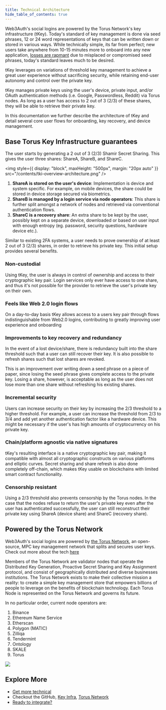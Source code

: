 ```yaml
---
title: Technical Architecture
hide_table_of_contents: true
---
```


<link rel="stylesheet" href="https://cdn.jsdelivr.net/npm/katex@0.11.0/dist/katex.min.css" />

Web3Auth's social logins are powered by the Torus Network's key infrastructure (tKey). Today's standard of key management is done via seed phrases, 12
or 24 word representations of keys that can be written down or stored in various ways. While technically simple, its far from perfect; new users take
anywhere from 10-15 minutes more to onboard into any new application,
[losses are rapmant](https://finance.yahoo.com/news/4-2-billion-lost-bitcoin-154948781.html#:~:text=Approximately%2020%25%20of%20all%20Bitcoins,billion%2C%20a%20new%20study%20says.)
due to misplaced or compromised seed phrases, today's standard leaves much to be desired.

tKey leverages on variations of threshold key management to achieve a great user experience without sacrificing security, while retaining end-user
autonomy and control over the private key.

tKey manages private keys using the user's device, private input, and/or OAuth authentication methods (i.e. Google, Passwordless, Reddit) via Torus
nodes. As long as a user has access to 2 out of 3 (2/3) of these shares, they will be able to retrieve their private key.

In this documentation we further describe the architecture of tKey and detail several core user flows for onboarding, key recovery, and device
management.

## Base Torus Key Infrastructure guarantees

The user starts by generating a 2 out of 3 (2/3) Shamir Secret Sharing. This gives the user three shares: ShareA, ShareB, and ShareC.

<img style={{ display: "block", maxHeight: "500px", margin: "20px auto" }} src="/contents/tki-overview-architecture.png" />

1. **ShareA is stored on the user's device**: Implementation is device and system specific. For example, on mobile devices, the share could be stored
   in device storage secured via biometrics.
2. **ShareB is managed by a login service via node operators**: This share is further split amongst a network of nodes and retrieved via conventional
   authentication flows.
3. **ShareC is a recovery share**: An extra share to be kept by the user, possibly kept on a separate device, downloaded or based on user input with
   enough entropy (eg. password, security questions, hardware device etc.).

Similar to existing 2FA systems, a user needs to prove ownership of at least 2 out of 3 (2/3) shares, in order to retrieve his private key. This
initial setup provides several benefits.

### Non-custodial

Using tKey, the user is always in control of ownership and access to their cryptographic key pair. Login services only ever have access to one share,
and thus it's not possible for the provider to retrieve the user's private key on their own.

### Feels like Web 2.0 login flows

On a day-to-day basis tKey allows access to a users key pair through flows indistinguishable from Web2.0 logins, contributing to greatly improving
user experience and onboarding

### Improvements to key recovery and redundancy

In the event of a lost device/share, there is redundancy built into the share threshold such that a user can still recover their key. It is also
possible to refresh shares such that lost shares are revoked.

This is an improvement over writing down a seed phrase on a piece of paper, since losing the seed phrase gives complete access to the private key.
Losing a share, however, is acceptable as long as the user does not lose more than one share without refreshing his existing shares.

### Incremental security

Users can increase security on their key by increasing the 2/3 threshold to a higher threshold. For example, a user can increase the threshold from
2/3 to 3/4 and add yet another authentication factor like a hardware device. This might be necessary if the user's has high amounts of cryptocurrency
on his private key.

### Chain/platform agnostic via native signatures

tKey's resulting interface is a native cryptographic key pair, making it compatible with almost all cryptographic constructs on various platforms and
elliptic curves. Secret sharing and share refresh is also done completely off-chain, which makes tKey usable on blockchains with limited smart
contract functionality.

### Censorship resistant

Using a 2/3 threshold also prevents censorship by the Torus nodes. In the case that the nodes refuse to return the user's private key even after the
user has authenticated successfully, the user can still reconstruct their private key using ShareA (device share) and ShareC (recovery share).

## Powered by the Torus Network

Web3Auth's social logins are powered by [the Torus Network](https://tor.us), an open-source, MPC key management network that splits and secures user
keys. Check out more about the tech [here](https://tor.us)

Members of the Torus Network are validator nodes that operate the Distributed Key Generation, Proactive Secret Sharing and Key Assignment protocol,
and consist of geographically distributed and diverse businesses institutions. The Torus Network exists to make their collective mission a reality: to
create a simple key management store that empowers billions of people to leverage on the benefits of blockchain technology. Each Torus Node is
represented on the Torus Network and governs its future.

<div style={{display: "flex", flexWrap: "wrap", gap: "10px"}}>
<div style={{flexBasis: "30%", flexGrow: "10"}}>
In no particular order, current node operators are:

1. Binance
2. Ethereum Name Service
3. Etherscan
4. Polygon (MATIC)
5. Zilliqa
6. Tendermint
7. Ontology
8. SKALE
9. Torus

</div>
<div style={{flexBasis:"30%", flexGrow: "1", alignItems: "center" }} >
<img style={{ display: "block", maxHeight: "500px", alignSelf: "center" }} src="/images/torus-network.png" />
</div>
</div>

## Explore More

- [Get more technical](https://docs.tor.us/key-infrastructure/technical-architecture)
- Checkout the GitHub, [Key Infra](https://github.com/tkey/tkey), [Torus Network](https://github.com/torusresearch/torus-node)
- [Ready to integrate?](/get-started)
